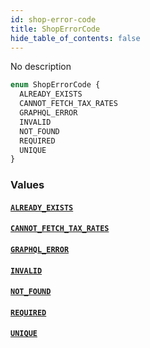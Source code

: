 ```yaml
---
id: shop-error-code
title: ShopErrorCode
hide_table_of_contents: false
---
```


No description

```graphql
enum ShopErrorCode {
  ALREADY_EXISTS
  CANNOT_FETCH_TAX_RATES
  GRAPHQL_ERROR
  INVALID
  NOT_FOUND
  REQUIRED
  UNIQUE
}
```

### Values

#### [`ALREADY_EXISTS`](#)

#### [`CANNOT_FETCH_TAX_RATES`](#)

#### [`GRAPHQL_ERROR`](#)

#### [`INVALID`](#)

#### [`NOT_FOUND`](#)

#### [`REQUIRED`](#)

#### [`UNIQUE`](#)
